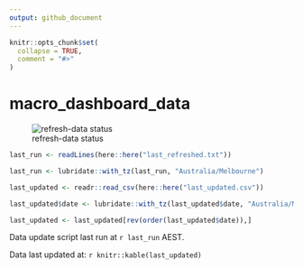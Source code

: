 ```yaml
---
output: github_document
---
```


<!-- README.md is generated from README.Rmd. Please edit that file -->

```r
knitr::opts_chunk$set(
  collapse = TRUE,
  comment = "#>"
)
```

# macro_dashboard_data

<!-- badges: start -->
  ![refresh-data status](https://github.com/MattCowgill/macro_dashboard_data/workflows/refresh-data/badge.svg)
  
<!-- badges: end -->

```r

last_run <- readLines(here::here("last_refreshed.txt"))

last_run <- lubridate::with_tz(last_run, "Australia/Melbourne")

last_updated <- readr::read_csv(here::here("last_updated.csv"))

last_updated$date <- lubridate::with_tz(last_updated$date, "Australia/Melbourne")

last_updated <- last_updated[rev(order(last_updated$date)),]

```

Data update script last run at `r last_run` AEST.

Data last updated at:
`r knitr::kable(last_updated)`
